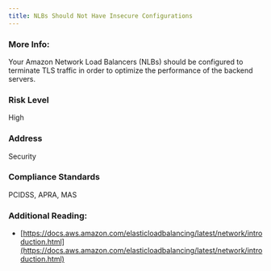 ```yaml
---
title: NLBs Should Not Have Insecure Configurations
---
```


### More Info:

Your Amazon Network Load Balancers (NLBs) should be configured to terminate TLS traffic in order to optimize the performance of the backend servers.

### Risk Level

High

### Address

Security

### Compliance Standards

PCIDSS, APRA, MAS

### Additional Reading:

- [https://docs.aws.amazon.com/elasticloadbalancing/latest/network/introduction.html](https://docs.aws.amazon.com/elasticloadbalancing/latest/network/introduction.html)
